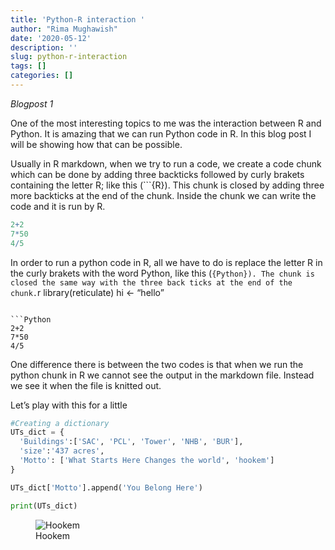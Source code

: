 ```yaml
---
title: 'Python-R interaction '
author: "Rima Mughawish"
date: '2020-05-12'
description: ''
slug: python-r-interaction
tags: []
categories: []
---
```


*Blogpost 1*

One of the most interesting topics to me was the interaction between R and Python. It is amazing that we can run Python code in R. In this blog post I will be showing how that can be possible.

Usually in R markdown, when we try to run a code, we create a code chunk which can be done by adding three backticks followed by curly brakets containing the letter R; like this (```{R}). This chunk is closed by adding three more backticks at the end of the chunk. Inside the chunk we can write the code and it is run by R.

```R
2+2
7*50
4/5
```
In order to run a python code in R, all we have to do is replace the letter R in the curly brakets with the word Python, like this (```{Python}). The chunk is closed the same way with the three back ticks at the end of the chunk.
```r
library(reticulate)
hi <- "hello"
```

```Python
2+2
7*50
4/5
```

One difference there is between the two codes is that when we run the python chunk in R we cannot see the output in the markdown file. Instead we see it when the file is knitted out.

Let's play with this for a little

```Python
#Creating a dictionary
UTs_dict = {
  'Buildings':['SAC', 'PCL', 'Tower', 'NHB', 'BUR'],
  'size':'437 acres',
  'Motto': ['What Starts Here Changes the world', 'hookem']
}

UTs_dict['Motto'].append('You Belong Here')

print(UTs_dict)

```

![Hookem](/blog/2020-05-12-python-r-interaction_files/ut-tower-fireworks-1.jpg)

